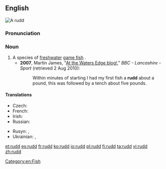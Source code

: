 {{also|Rudd}}
==English==
[[Image:ScardiniusErythropthalmusXBlikkaBjoerkna.JPG|thumb|A '''rudd''']]
{{wikipedia}}
{{wikispecies|Scardinus erythrophthalmus}}

===Pronunciation===
{{rfp|lang=en}}

===Noun===
{{en-noun}}

# A species of [[freshwater]] [[game fish]] {{qualifier|Scardinius erythropthalmus}}.
#* '''2007''', Martin James, "[http://www.bbc.co.uk/lancashire/content/articles/2007/06/15/fishing_martin_james_2007_season.shtml At the Waters Edge blog!]," ''BBC - Lancashire - Sport'' (retrieved 2 Aug 2010):
#*: Within minutes of starting I had my first fish a '''rudd''' about a pound, this was followed by a tench about five pounds.

====Translations====
{{trans-top|fish ''Scardinius erythropthalmus''}}
* Czech: {{t-|cs|perlín|m}}
* French: {{t+|fr|rotengle|m}}
* Irish: {{t-|ga|ruán|m}}
* Russian: {{t+|ru|краснопёрка|f|tr=krasnopjórka|sc=Cyrl}}
{{trans-mid}}
* Rusyn: {{tø|rue|бочіця|f|tr=bóčicja}}, {{tø|rue|червленоочіця|f|tr=červlenoóčicja}}
* Ukrainian: {{t-|uk|краснопірка|f|tr=krasnopírka|sc=Cyrl}}, {{t-|uk|червонопірка|f|tr=červonopírka|sc=Cyrl}}
{{trans-bottom}}

[[Category:en:Fish]]

[[et:rudd]]
[[es:rudd]]
[[fr:rudd]]
[[ko:rudd]]
[[io:rudd]]
[[pl:rudd]]
[[fi:rudd]]
[[ta:rudd]]
[[vi:rudd]]
[[zh:rudd]]